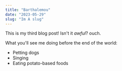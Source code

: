 ```yaml
---
title: "Barthalemou"
date: "2023-05-29"
slug: "Im A slug"
---
```


This is my third blog post! Isn't it *awful*? ouch.

What you'll see me doing before the end of the world: 

* Petting dogs
* Singing
* Eating potato-based foods